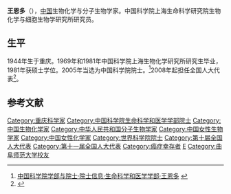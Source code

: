 {{Infobox person
| 姓名     = 王恩多
| 图像     = 
| 图像说明 = 
| 出生日期 = 1944年11月
| 出生地   = {{ROC-1928}}[[重庆市|重庆市]]
| 死亡日期 = <!-- {{Death date and age|YYYY|MM|DD|YYYY|MM|DD}}（死亡在前，出生在后） -->
| 死亡地   = 
| 国籍       = {{PRC}}
| 籍贯       = 
| 别名     = 
| 知名于   = 
| 职业     = 生物化学与分子生物学家
| 母校 = 
}}

'''王恩多'''（{{bd|1944年|11月||}}），[[中国|中国]]生物化学与分子生物学家。中国科学院上海生命科学研究院生物化学与细胞生物学研究所研究员。

==生平==
1944年生于重庆。1969年和1981年中国科学院上海生物化学研究所研究生毕业，1981年获硕士学位。2005年当选为中国科学院院士。<ref>[http://sourcedb.cas.cn/sourcedb_ad_cas/zw2/ysxx/smkxhyxxb/ 中国科学院学部与院士·院士信息·生命科学和医学学部·王恩多] {{webarchive|url=https://web.archive.org/web/20131216133759/http://sourcedb.cas.cn/sourcedb_ad_cas/zw2/ysxx/smkxhyxxb/ |date=2013-12-16 }}</ref>2008年起担任全国人大代表<ref>{{cite news|title=全国人大代表信息-王恩多|url= http://210.82.31.1:8084/delegate/viewDelegate.action?dbid=110638|accessdate=2013-04-05|newspaper=全国人大网}}</ref>。

==参考文献==
{{reflist}}

{{中国科学院生命科学和医学学部院士}}
{{中国科学家小作品}}
{{DEFAULTSORT:W}}
[[Category:重庆科学家|Category:重庆科学家]]
[[Category:中国科学院生命科学和医学学部院士|Category:中国科学院生命科学和医学学部院士]]
[[Category:中国生物化学家|Category:中国生物化学家]]
[[Category:中华人民共和国分子生物学家|Category:中华人民共和国分子生物学家]]
[[Category:中国女性生物学家|Category:中国女性生物学家]]
[[Category:中国女性化学家|Category:中国女性化学家]]
[[Category:世界科学院院士|Category:世界科学院院士]]
[[Category:第十届全国人大代表|Category:第十届全国人大代表]]
[[Category:第十一届全国人大代表|Category:第十一届全国人大代表]]
[[Category:癌症幸存者|Category:癌症幸存者]]
[[Category:王姓|E]]
[[Category:曲阜师范大学校友|Category:曲阜师范大学校友]]